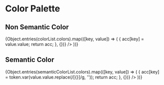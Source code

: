
<Meta title="Palette/Colors" />

<h1>Color Palette</h1>

<h2>Non Semantic Color</h2>
<ColorPalette>
  {Object.entries(colorList.colors).map(([key, value]) => (
    <ColorItem
      key={key}
      title={key}
      subtitle={key}
      colors={Object.entries(value).reduce((acc, [key, value]) => {
        acc[key] = value.value;
        return acc;
      }, {})}
    />
  ))}
</ColorPalette>

<h2>Semantic Color</h2>
<ColorPalette>
  {Object.entries(semanticColorList.colors).map(([key, value]) => (
    <ColorItem
      key={key}
      title={key}
      subtitle={key}
      colors={Object.entries(value).reduce((acc, [key, value]) => {
        acc[key] = token.var(value.value.replace(/[{}]/g, ''));
        return acc;
      }, {})}
    />
  ))}
</ColorPalette>